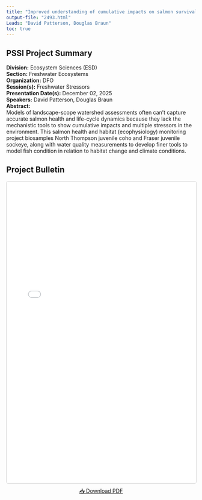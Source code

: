 ```yaml
---
title: "Improved understanding of cumulative impacts on salmon survival across freshwater life-stages; tools and approaches for mechanistic assessments"
output-file: "2493.html"
Leads: "David Patterson, Douglas Braun"
toc: true
---
```


## PSSI Project Summary

**Division:** Ecosystem Sciences (ESD)  
**Section:** Freshwater Ecosystems  
**Organization:** DFO  
**Session(s):** Freshwater Stressors  
**Presentation Date(s):** December 02, 2025  
**Speakers:** David Patterson, Douglas Braun  
**Abstract:**  
Models of landscape-scope watershed assessments often can’t capture accurate salmon health and life-cycle dynamics because they lack the mechanistic tools to show cumulative impacts and multiple stressors in the environment. This salmon health and habitat (ecophysiology) monitoring project biosamples North Thompson juvenile coho and Fraser juvenile sockeye, along with water quality measurements to develop finer tools to model fish condition in relation to habitat change and climate conditions.   

## Project Bulletin

<iframe src="../../data/PSSI_bulletin/2493.pdf" width="100%" height="800px" style="border: 1px solid #ccc; border-radius: 4px;"></iframe>

<p style="text-align: center; margin-top: 10px;">
[📥 Download PDF](../../data/PSSI_bulletin/2493.pdf){.btn .btn-primary target="_blank"}
</p>

